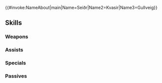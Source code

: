 {{#invoke:NameAbout|main|Name=Seiðr|Name2=Kvasir|Name3=Gullveig}}{{HeroPage Tabs}}
{{Hero Infobox
|Name=Seiðr
|Title=Goddess of Hope
|WeaponType=Green Tome
|MoveType=Cavalry
|Origin=Fire Emblem Heroes
|Gender=Female
|MythicEffect=Astra
|MythicEffect2=Raiding Party Bonus
|BoostHP=5
|BoostAtk=3
|actorEN=Valeria Rodriguez
|actorJP=羊宮妃那
|artist=四々九
|additionDate=December 5, 2022
|releaseDate=December 7, 2022
|cv1=0
|cv2=700100
|TagID=セイズ
|InternalID=882
|Properties=mythic,tiara
|description=Goddess of Vanaheimr, the realm of light. Descends upon the land to save the people from destruction. Always acts with propriety.
}}
{{Stats Page
|Lv1HP=17|Lv1ATK=13|Lv1SPD=6|Lv1DEF=4|Lv1RES=7
|GRHP=50|GRATK=70|GRSPD=55|GRDEF=30|GRRES=75
}}
==Skills==
===Weapons===
{{Weapons Table
|weapon1=Wind
|weapon1Default=1
|weapon1Unlock=1
|weapon2=Elwind
|weapon2Default=2
|weapon2Unlock=2
|weapon3=Rexcalibur
|weapon3Default=4
|weapon3Unlock=3
|weapon4=Seiðr (weapon)
|weapon4Default=5
|weapon4Unlock=5
}}
===Assists===
{{Assists Table}}
===Specials===
{{Specials Table
|special1=Chilling Wind
|special1Default=4
|special1Unlock=3
|special2=Iceberg
|special2Unlock=4
}}
===Passives===
{{Passives Table
|passiveA1=Still Water 1
|passiveA2=Still Water 2
|passiveA3=Still Water 3
|passiveA4=Still Water 4
|passiveA1Unlock=2
|passiveA2Unlock=3
|passiveA3Unlock=4
|passiveA4Unlock=5
|passiveB1=Chill Res 1
|passiveB2=Chill Atk/Res 1
|passiveB3=Chill Atk/Res 2
|passiveB4=Chill Atk/Res 3
|passiveB1Unlock=2
|passiveB2Unlock=3
|passiveB3Unlock=4
|passiveB4Unlock=5
|passiveC1=Future-Focused
|passiveC1Unlock=5
}}
{{Heroes Navbox}}